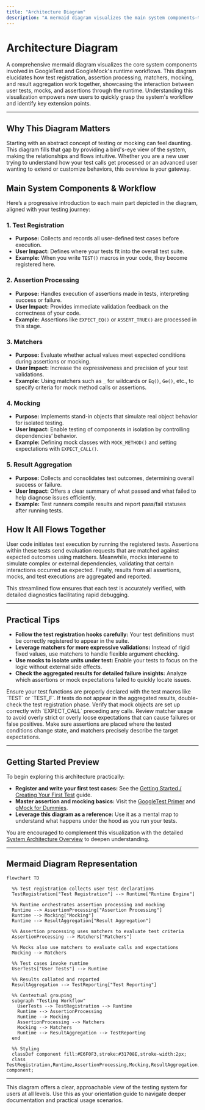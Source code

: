 ```yaml
---
title: "Architecture Diagram"
description: "A mermaid diagram visualizes the main system components—test registration, assertion processing, matchers, mocking, and result aggregation—showing how user tests, mocks, and assertions interact through the runtime. This visualization helps new users quickly understand workflows and extension points."
---
```


# Architecture Diagram

A comprehensive mermaid diagram visualizes the core system components involved in GoogleTest and GoogleMock's runtime workflows. This diagram elucidates how test registration, assertion processing, matchers, mocking, and result aggregation work together, showcasing the interaction between user tests, mocks, and assertions through the runtime. Understanding this visualization empowers new users to quickly grasp the system's workflow and identify key extension points.

---

## Why This Diagram Matters

Starting with an abstract concept of testing or mocking can feel daunting. This diagram fills that gap by providing a bird's-eye view of the system, making the relationships and flows intuitive. Whether you are a new user trying to understand how your test calls get processed or an advanced user wanting to extend or customize behaviors, this overview is your gateway.


## Main System Components & Workflow

Here’s a progressive introduction to each main part depicted in the diagram, aligned with your testing journey:

### 1. **Test Registration**
- **Purpose:** Collects and records all user-defined test cases before execution.
- **User Impact:** Defines where your tests fit into the overall test suite.
- **Example:** When you write `TEST()` macros in your code, they become registered here.

### 2. **Assertion Processing**
- **Purpose:** Handles execution of assertions made in tests, interpreting success or failure.
- **User Impact:** Provides immediate validation feedback on the correctness of your code.
- **Example:** Assertions like `EXPECT_EQ()` or `ASSERT_TRUE()` are processed in this stage.

### 3. **Matchers**
- **Purpose:** Evaluate whether actual values meet expected conditions during assertions or mocking.
- **User Impact:** Increase the expressiveness and precision of your test validations.
- **Example:** Using matchers such as `_` for wildcards or `Eq()`, `Ge()`, etc., to specify criteria for mock method calls or assertions.

### 4. **Mocking**
- **Purpose:** Implements stand-in objects that simulate real object behavior for isolated testing.
- **User Impact:** Enable testing of components in isolation by controlling dependencies’ behavior.
- **Example:** Defining mock classes with `MOCK_METHOD()` and setting expectations with `EXPECT_CALL()`.

### 5. **Result Aggregation**
- **Purpose:** Collects and consolidates test outcomes, determining overall success or failure.
- **User Impact:** Offers a clear summary of what passed and what failed to help diagnose issues efficiently.
- **Example:** Test runners compile results and report pass/fail statuses after running tests.


## How It All Flows Together

User code initiates test execution by running the registered tests. Assertions within these tests send evaluation requests that are matched against expected outcomes using matchers. Meanwhile, mocks intervene to simulate complex or external dependencies, validating that certain interactions occurred as expected. Finally, results from all assertions, mocks, and test executions are aggregated and reported.

This streamlined flow ensures that each test is accurately verified, with detailed diagnostics facilitating rapid debugging.

---

## Practical Tips

- **Follow the test registration hooks carefully:** Your test definitions must be correctly registered to appear in the suite.
- **Leverage matchers for more expressive validations:** Instead of rigid fixed values, use matchers to handle flexible argument checking.
- **Use mocks to isolate units under test:** Enable your tests to focus on the logic without external side effects.
- **Check the aggregated results for detailed failure insights:** Analyze which assertions or mock expectations failed to quickly locate issues.


<AccordionGroup title="Common Pitfalls and Troubleshooting">
<Accordion title="Tests Not Running or Being Registered">
Ensure your test functions are properly declared with the test macros like `TEST` or `TEST_F`. If tests do not appear in the aggregated results, double-check the test registration phase.
</Accordion>
<Accordion title="Unexpected Mock Behavior">
Verify that mock objects are set up correctly with `EXPECT_CALL` preceding any calls. Review matcher usage to avoid overly strict or overly loose expectations that can cause failures or false positives.
</Accordion>
<Accordion title="Assertions Not Firing as Expected">
Make sure assertions are placed where the tested conditions change state, and matchers precisely describe the target expectations.
</Accordion>
</AccordionGroup>

---

## Getting Started Preview

To begin exploring this architecture practically:

- **Register and write your first test cases:** See the [Getting Started / Creating Your First Test](/getting-started/first-steps/create-first-test) guide.
- **Master assertion and mocking basics:** Visit the [GoogleTest Primer](/primer.html) and [gMock for Dummies](/gmock_for_dummies.html).
- **Leverage this diagram as a reference:** Use it as a mental map to understand what happens under the hood as you run your tests.

You are encouraged to complement this visualization with the detailed [System Architecture Overview](/overview/architecture-core-concepts/system-architecture) to deepen understanding.

---

## Mermaid Diagram Representation

```mermaid
flowchart TD

  %% Test registration collects user test declarations
  TestRegistration["Test Registration"] --> Runtime["Runtime Engine"]

  %% Runtime orchestrates assertion processing and mocking
  Runtime --> AssertionProcessing["Assertion Processing"]
  Runtime --> Mocking["Mocking"]
  Runtime --> ResultAggregation["Result Aggregation"]

  %% Assertion processing uses matchers to evaluate test criteria
  AssertionProcessing --> Matchers["Matchers"]

  %% Mocks also use matchers to evaluate calls and expectations
  Mocking --> Matchers

  %% Test cases invoke runtime
  UserTests["User Tests"] --> Runtime

  %% Results collated and reported
  ResultAggregation --> TestReporting["Test Reporting"]

  %% Contextual grouping
  subgraph "Testing Workflow"
    UserTests --> TestRegistration --> Runtime
    Runtime --> AssertionProcessing
    Runtime --> Mocking
    AssertionProcessing --> Matchers
    Mocking --> Matchers
    Runtime --> ResultAggregation --> TestReporting
  end

  %% Styling
  classDef component fill:#E6F0F3,stroke:#31708E,stroke-width:2px;
  class TestRegistration,Runtime,AssertionProcessing,Mocking,ResultAggregation,Matchers,UserTests,TestReporting component;

```

---

This diagram offers a clear, approachable view of the testing system for users at all levels. Use this as your orientation guide to navigate deeper documentation and practical usage scenarios.

